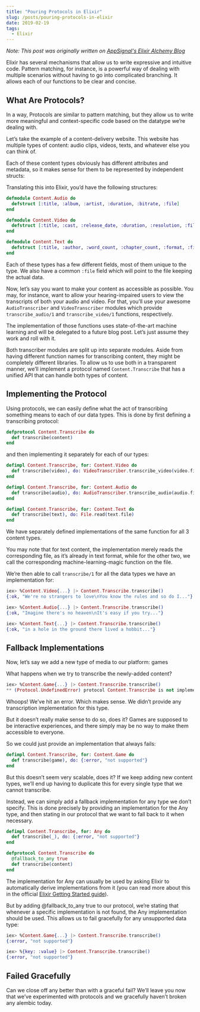 ```yaml
---
title: "Pouring Protocols in Elixir"
slug: /posts/pouring-protocols-in-elixir
date: 2019-02-19
tags:
  - Elixir
---
```



<Meta canonical="https://blog.appsignal.com/2019/02/19/elixir-alchemy-pouring-protocols.html" />

*Note: This post was originally written on [AppSignal's Elixir Alchemy Blog](https://blog.appsignal.com/2019/02/19/elixir-alchemy-pouring-protocols.html)*

Elixir has several mechanisms that allow us to write expressive and intuitive code. Pattern matching, for instance, is a powerful way of dealing with multiple scenarios without having to go into complicated branching. It allows each of our functions to be clear and concise.

## What Are Protocols?

In a way, Protocols are similar to pattern matching, but they allow us to write more meaningful and context-specific code based on the datatype we’re dealing with.

Let’s take the example of a content-delivery website. This website has multiple types of content: audio clips, videos, texts, and whatever else you can think of.

Each of these content types obviously has different attributes and metadata, so it makes sense for them to be represented by independent structs:

Translating this into Elixir, you’d have the following structures:

```elixir
defmodule Content.Audio do
  defstruct [:title, :album, :artist, :duration, :bitrate, :file]
end

defmodule Content.Video do
  defstruct [:title, :cast, :release_date, :duration, :resolution, :file]
end

defmodule Content.Text do
  defstruct [:title, :author, :word_count, :chapter_count, :format, :file]
end
```

Each of these types has a few different fields, most of them unique to the type. We also have a common `:file` field which will point to the file keeping the actual data.

Now, let’s say you want to make your content as accessible as possible. You may, for instance, want to allow your hearing-impaired users to view the transcripts of both your audio and video. For that, you’ll use your awesome `AudioTranscriber` and `VideoTranscriber` modules which provide `transcribe_audio/1` and `transcribe_video/1` functions, respectively.

The implementation of those functions uses state-of-the-art machine learning and will be delegated to a future blog post. Let’s just assume they work and roll with it.

Both transcriber modules are split up into separate modules. Aside from having different function names for transcribing content, they might be completely different libraries. To allow us to use both in a transparent manner, we’ll implement a protocol named `Content.Transcribe` that has a unified API that can handle both types of content.

## Implementing the Protocol

Using protocols, we can easily define what the act of transcribing something means to each of our data types. This is done by first defining a transcribing protocol:

```elixir
defprotocol Content.Transcribe do
  def transcribe(content)
end
```

and then implementing it separately for each of our types:

```elixir
defimpl Content.Transcribe, for: Content.Video do
  def transcribe(video), do: VideoTranscriber.transcribe_video(video.file)
end

defimpl Content.Transcribe, for: Content.Audio do
  def transcribe(audio), do: AudioTranscriber.transcribe_audio(audio.file)
end

defimpl Content.Transcribe, for: Content.Text do
  def transcribe(text), do: File.read(text.file)
end
```

We have separately defined implementations of the same function for all 3 content types.

You may note that for text content, the implementation merely reads the corresponding file, as it’s already in text format, while for the other two, we call the corresponding machine-learning-magic function on the file.

We’re then able to call `transcribe/1` for all the data types we have an implementation for:

```elixir
iex> %Content.Video{...} |> Content.Transcribe.transcribe()
{:ok, "We're no strangers to love\nYou know the rules and so do I..."}

iex> %Content.Audio{...} |> Content.Transcribe.transcribe()
{:ok, "Imagine there's no heaven\nIt's easy if you try..."}

iex> %Content.Text{...} |> Content.Transcribe.transcribe()
{:ok, "in a hole in the ground there lived a hobbit..."}
```

## Fallback Implementations

Now, let’s say we add a new type of media to our platform: games

What happens when we try to transcribe the newly-added content?

```elixir
iex> %Content.Game{...} |> Content.Transcribe.transcribe()
** (Protocol.UndefinedError) protocol Content.Transcribe is not implemented for %Content.Game{...}. This protocol is implemented for: Content.Audio, Content.Text, Content.Video
```

Whoops! We’ve hit an error. Which makes sense. We didn’t provide any transcription implementation for this type.

But it doesn’t really make sense to do so, does it? Games are supposed to be interactive experiences, and there simply may be no way to make them accessible to everyone.

So we could just provide an implementation that always fails:

```elixir
defimpl Content.Transcribe, for: Content.Game do
  def transcribe(game), do: {:error, "not supported"}
end
```

But this doesn’t seem very scalable, does it? If we keep adding new content types, we’ll end up having to duplicate this for every single type that we cannot transcribe.

Instead, we can simply add a fallback implementation for any type we don’t specify. This is done precisely by providing an implementation for the Any type, and then stating in our protocol that we want to fall back to it when necessary.

```elixir
defimpl Content.Transcribe, for: Any do
  def transcribe(_), do: {:error, "not supported"}
end

defprotocol Content.Transcribe do
  @fallback_to_any true
  def transcribe(content)
end
```

The implementation for Any can usually be used by asking Elixir to automatically derive implementations from it (you can read more about this in the official [Elixir Getting Started guide](https://elixir-lang.org/getting-started/protocols.html#deriving)).

But by adding @fallback_to_any true to our protocol, we’re stating that whenever a specific implementation is not found, the Any implementation should be used. This allows us to fail gracefully for any unsupported data type:

```elixir
iex> %Content.Game{...} |> Content.Transcribe.transcribe()
{:error, "not supported"}

iex> %{key: :value} |> Content.Transcribe.transcribe()
{:error, "not supported"}
```

## Failed Gracefully

Can we close off any better than with a graceful fail? We’ll leave you now that we’ve experimented with protocols and we gracefully haven’t broken any alembic today.

